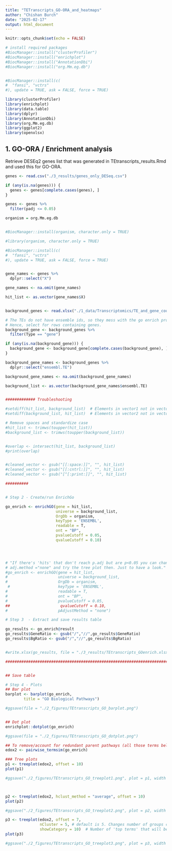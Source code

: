 ---
title: "TETranscripts_GO-ORA_and_heatmaps"
author: "Chishan Burch"
date: "2025-02-17"
output: html_document
---

```{r setup, include=FALSE}
knitr::opts_chunk$set(echo = FALSE)

# install required packages
#BiocManager::install("clusterProfiler")
#BiocManager::install("enrichplot")
#BiocManager::install("AnnotationDbi")
#BiocManager::install("org.Mm.eg.db")


#BiocManager::install(c(
#  "fansi", "vctrs"
#), update = TRUE, ask = FALSE, force = TRUE)

library(clusterProfiler)
library(enrichplot)
library(data.table)
library(dplyr)
library(AnnotationDbi)
library(org.Mm.eg.db)
library(ggplot2)
library(openxlsx)


```

## 1. GO-ORA / Enrichment analysis

Retrieve DESEq2 genes list that was generated in TEtranscripts_results.Rmd and used this for GO-ORA.

```{r}
genes <- read.csv("./3_results/genes_only_DESeq.csv")

if (any(is.na(genes))) {
  genes <- genes[complete.cases(genes), ]
}

genes <- genes %>%
  filter(padj <= 0.05)

```

```{r, echo=FALSE, include=FALSE}

organism = org.Mm.eg.db


#BiocManager::install(organism, character.only = TRUE)

#library(organism, character.only = TRUE)

#BiocManager::install(c(
#  "fansi", "vctrs"
#), update = TRUE, ask = FALSE, force = TRUE)


gene_names <- genes %>%
  dplyr::select("X")

gene_names <- na.omit(gene_names)

hit_list <- as.vector(gene_names$X)


background_genes <- read.xlsx("./1_data/Transcriptomics/TE_and_gene_counts_Updated_and_Raw.xlsx")

# The TEs do not have ensemble ids, so they mess with the go enrich process cause ensemble ids are required. 
# Hence, select for rows containing genes. 
background_gene <- background_genes %>%
  filter(Type == "gene")

if (any(is.na(background_gene))) {
  background_gene <- background_gene[complete.cases(background_gene), ]
}

background_gene_names <- background_genes %>%
  dplyr::select("ensembl.TE")

background_gene_names <- na.omit(background_gene_names)

background_list <- as.vector(background_gene_names$ensembl.TE)


############# Troubleshooting

#setdiff(hit_list, background_list)  # Elements in vector1 not in vector2
#setdiff(background_list, hit_list)  # Elements in vector2 not in vector1

# Remove spaces and standardize case
#hit_list <- trimws(toupper(hit_list))  
#background_list <- trimws(toupper(background_list))


#overlap <- intersect(hit_list, background_list)
#print(overlap)


#cleaned_vector <- gsub("[[:space:]]", "", hit_list)
#cleaned_vector <- gsub("[[:cntrl:]]", "", hit_list)
#cleaned_vector <- gsub("[^[:print:]]", "", hit_list)

##########


# Step 2 - Create/run EnrichGo

go_enrich <- enrichGO(gene = hit_list,
                      universe = background_list,
                      OrgDb = organism, 
                      keyType = 'ENSEMBL',
                      readable = T,
                      ont = "BP",
                      pvalueCutoff = 0.05, 
                      qvalueCutoff = 0.10)




# "If there's 'hits' that don't reach p.adj but are p<0.05 you can change the 
# adj.method ="none" and try the tree plot then. Just to have a look."
#go_enrich <- enrichGO(gene = hit_list,
#                      universe = background_list,
#                      OrgDb = organism, 
 #                     keyType = 'ENSEMBL',
#                      readable = T,
#                      ont = "BP",
#                      pvalueCutoff = 0.05, 
##                      qvalueCutoff = 0.10,
#                      pAdjustMethod = "none")

# Step 3  - Extract and save results table

go_results <- go_enrich@result
go_results$GeneRatio <- gsub("/","//",go_results$GeneRatio)
go_results$BgRatio <- gsub("/","//",go_results$BgRatio)


#write.xlsx(go_results, file = "./3_results/TEtranscripts_GOenrich.xlsx")

################################################################################################################


## Save table

# Step 4 - Plots
## Bar plot
barplot <- barplot(go_enrich,
        title = "GO Biological Pathways")

#ggsave(file = "./2_figures/TEtranscripts_GO_barplot.png")


## Dot plot
enrichplot::dotplot(go_enrich)

#ggsave(file = "./2_figures/TEtranscripts_GO_dotplot.png")

## To remove/account for redundant parent pathways (all those terms belonging to the same general functional group)
edox2 <- pairwise_termsim(go_enrich)

### Tree plots
p1 <- treeplot(edox2, offset = 10)
plot(p1)

#ggsave("./2_figures/TEtranscripts_GO_treeplot1.png", plot = p1, width = 15, height = 6, #units = "in", dpi = 300)



p2 <- treeplot(edox2, hclust_method = "average", offset = 10)
plot(p2)

#ggsave("./2_figures/TEtranscripts_GO_treeplot2.png", plot = p2, width = 15, height = 6, #units = "in", dpi = 300)

p3 <- treeplot(edox2, offset = 7,
               nCluster = 5, # default is 5. Changes number of groups clustered
               showCategory = 10)  # Number of 'top terms' that will be grouped and displayed in the plot
plot(p3)

#ggsave("./2_figures/TEtranscripts_GO_treeplot3.png", plot = p3, width = 15, height = 6, #units = "in", dpi = 300)


```
